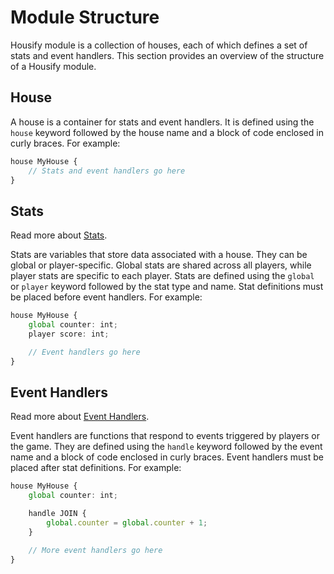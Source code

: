 # Module Structure

Housify module is a collection of houses, each of which defines a set of stats and event handlers. This section provides an overview of the structure of a Housify module.

## House

A house is a container for stats and event handlers. It is defined using the `house` keyword followed by the house name and a block of code enclosed in curly braces. For example:

```ts
house MyHouse {
    // Stats and event handlers go here
}
```

## Stats

Read more about [Stats](/language/stats).

Stats are variables that store data associated with a house. They can be global or player-specific. Global stats are shared across all players, while player stats are specific to each player. Stats are defined using the `global` or `player` keyword followed by the stat type and name. Stat definitions must be placed before event handlers. For example:

```ts
house MyHouse {
    global counter: int;
    player score: int;

    // Event handlers go here
}
```

## Event Handlers

Read more about [Event Handlers](/language/handlers).

Event handlers are functions that respond to events triggered by players or the game. They are defined using the `handle` keyword followed by the event name and a block of code enclosed in curly braces. Event handlers must be placed after stat definitions. For example:

```ts
house MyHouse {
    global counter: int;

    handle JOIN {
        global.counter = global.counter + 1;
    }

    // More event handlers go here
}
```
